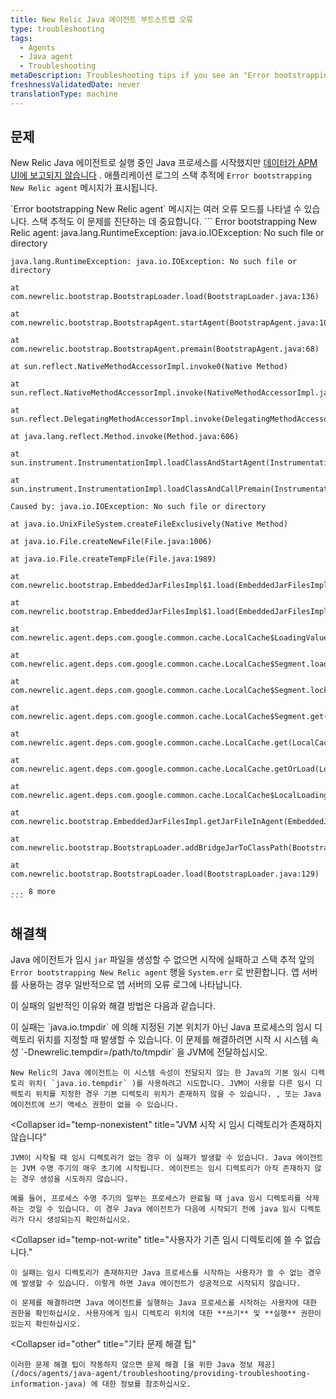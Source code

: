 ```yaml
---
title: New Relic Java 에이전트 부트스트랩 오류
type: troubleshooting
tags:
  - Agents
  - Java agent
  - Troubleshooting
metaDescription: Troubleshooting tips if you see an "Error bootstrapping New Relic agent" message with your Java app.
freshnessValidatedDate: never
translationType: machine
---
```


## 문제

New Relic Java 에이전트로 실행 중인 Java 프로세스를 시작했지만 [데이터가 APM UI에 보고되지 않습니다](/docs/agents/java-agent/troubleshooting/no-data-appears-java) . 애플리케이션 로그의 스택 추적에 `Error bootstrapping New Relic agent` 메시지가 표시됩니다.

<Callout variant="important">
  `Error bootstrapping New Relic agent` 메시지는 여러 오류 모드를 나타낼 수 있습니다. 스택 추적도 이 문제를 진단하는 데 중요합니다.
</Callout>

<CollapserGroup>
  <Collapser
    id="stack-trace-example"
    title="Java 에이전트 부트스트랩 시 스택 추적 예"
  >
    ```
    Error bootstrapping New Relic agent: java.lang.RuntimeException: java.io.IOException: No such file or directory

    java.lang.RuntimeException: java.io.IOException: No such file or directory

    at com.newrelic.bootstrap.BootstrapLoader.load(BootstrapLoader.java:136)

    at com.newrelic.bootstrap.BootstrapAgent.startAgent(BootstrapAgent.java:100)

    at com.newrelic.bootstrap.BootstrapAgent.premain(BootstrapAgent.java:68)

    at sun.reflect.NativeMethodAccessorImpl.invoke0(Native Method)

    at sun.reflect.NativeMethodAccessorImpl.invoke(NativeMethodAccessorImpl.java:57)

    at sun.reflect.DelegatingMethodAccessorImpl.invoke(DelegatingMethodAccessorImpl.java:43)

    at java.lang.reflect.Method.invoke(Method.java:606)

    at sun.instrument.InstrumentationImpl.loadClassAndStartAgent(InstrumentationImpl.java:382)

    at sun.instrument.InstrumentationImpl.loadClassAndCallPremain(InstrumentationImpl.java:397)

    Caused by: java.io.IOException: No such file or directory

    at java.io.UnixFileSystem.createFileExclusively(Native Method)

    at java.io.File.createNewFile(File.java:1006)

    at java.io.File.createTempFile(File.java:1989)

    at com.newrelic.bootstrap.EmbeddedJarFilesImpl$1.load(EmbeddedJarFilesImpl.java:36)

    at com.newrelic.bootstrap.EmbeddedJarFilesImpl$1.load(EmbeddedJarFilesImpl.java:26)

    at com.newrelic.agent.deps.com.google.common.cache.LocalCache$LoadingValueReference.loadFuture(LocalCache.java:3542)

    at com.newrelic.agent.deps.com.google.common.cache.LocalCache$Segment.loadSync(LocalCache.java:2323)

    at com.newrelic.agent.deps.com.google.common.cache.LocalCache$Segment.lockedGetOrLoad(LocalCache.java:2286)

    at com.newrelic.agent.deps.com.google.common.cache.LocalCache$Segment.get(LocalCache.java:2201)

    at com.newrelic.agent.deps.com.google.common.cache.LocalCache.get(LocalCache.java:3953)

    at com.newrelic.agent.deps.com.google.common.cache.LocalCache.getOrLoad(LocalCache.java:3957)

    at com.newrelic.agent.deps.com.google.common.cache.LocalCache$LocalLoadingCache.get(LocalCache.java:4875)

    at com.newrelic.bootstrap.EmbeddedJarFilesImpl.getJarFileInAgent(EmbeddedJarFilesImpl.java:66)

    at com.newrelic.bootstrap.BootstrapLoader.addBridgeJarToClassPath(BootstrapLoader.java:73)

    at com.newrelic.bootstrap.BootstrapLoader.load(BootstrapLoader.java:129)

    ... 8 more
    ```
  </Collapser>
</CollapserGroup>

## 해결책

Java 에이전트가 임시 `jar` 파일을 생성할 수 없으면 시작에 실패하고 스택 추적 앞의 `Error bootstrapping New Relic agent` 행을 `System.err` 로 반환합니다. 앱 서버를 사용하는 경우 일반적으로 앱 서버의 오류 로그에 나타납니다.

이 실패의 일반적인 이유와 해결 방법은 다음과 같습니다.

<CollapserGroup>
  <Collapser
    id="temp-not-default"
    title="임시 디렉토리가 java.io.tempdir 시스템 속성과 다릅니다."
  >
    이 실패는 `java.io.tmpdir` 에 의해 지정된 기본 위치가 아닌 Java 프로세스의 임시 디렉토리 위치를 지정할 때 발생할 수 있습니다. 이 문제를 해결하려면 시작 시 시스템 속성 `-Dnewrelic.tempdir=/path/to/tmpdir` 을 JVM에 전달하십시오.

    New Relic의 Java 에이전트는 이 시스템 속성이 전달되지 않는 한 Java의 기본 임시 디렉토리 위치( `java.io.tempdir` )를 사용하려고 시도합니다. JVM이 사용할 다른 임시 디렉토리 위치를 지정한 경우 기본 디렉토리 위치가 존재하지 않을 수 있습니다. , 또는 Java 에이전트에 쓰기 액세스 권한이 없을 수 있습니다.
  </Collapser>

  <Collapser
    id="temp-nonexistent"
    title="JVM 시작 시 임시 디렉토리가 존재하지 않습니다"
  >
    JVM이 시작될 때 임시 디렉토리가 없는 경우 이 실패가 발생할 수 있습니다. Java 에이전트는 JVM 수명 주기의 매우 초기에 시작됩니다. 에이전트는 임시 디렉토리가 아직 존재하지 않는 경우 생성을 시도하지 않습니다.

    예를 들어, 프로세스 수명 주기의 일부는 프로세스가 완료될 때 java 임시 디렉토리를 삭제하는 것일 수 있습니다. 이 경우 Java 에이전트가 다음에 시작되기 전에 java 임시 디렉토리가 다시 생성되는지 확인하십시오.
  </Collapser>

  <Collapser
    id="temp-not-write"
    title="사용자가 기존 임시 디렉토리에 쓸 수 없습니다."
  >
    이 실패는 임시 디렉토리가 존재하지만 Java 프로세스를 시작하는 사용자가 쓸 수 없는 경우에 발생할 수 있습니다. 이렇게 하면 Java 에이전트가 성공적으로 시작되지 않습니다.

    이 문제를 해결하려면 Java 에이전트를 실행하는 Java 프로세스를 시작하는 사용자에 대한 권한을 확인하십시오. 사용자에게 임시 디렉토리 위치에 대한 **쓰기** 및 **실행** 권한이 있는지 확인하십시오.
  </Collapser>

  <Collapser
    id="other"
    title="기타 문제 해결 팁"
  >
    이러한 문제 해결 팁이 작동하지 않으면 문제 해결 [을 위한 Java 정보 제공](/docs/agents/java-agent/troubleshooting/providing-troubleshooting-information-java) 에 대한 정보를 참조하십시오.
  </Collapser>
</CollapserGroup>